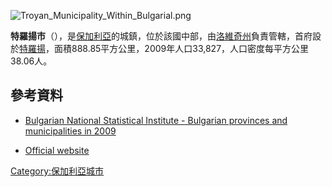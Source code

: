 [[Image:Troyan_Municipality_Within_Bulgarial.png|right]]
{{Coord|42|52|N|24|40|E|display=title}}

'''特羅揚市'''（{{lang-bg|Троян}}），是[[保加利亞|保加利亞]]的城鎮，位於該國中部，由[[洛維奇州|洛維奇州]]負責管轄，首府設於[[特羅揚|特羅揚]]，面積888.85平方公里，2009年人口33,827，人口密度每平方公里38.06人。

==參考資料==
*{{en icon}} [http://www.nsi.bg/otrasalen.php?otr=53&a1=1583&a2=1584&a3=1585#cont Bulgarian National Statistical Institute - Bulgarian provinces and municipalities in 2009] {{Wayback|url=http://www.nsi.bg/otrasalen.php?otr=53&a1=1583&a2=1584&a3=1585#cont |date=20101113165626 }}
* [http://www.troyan.bg/ Official website] {{Wayback|url=http://www.troyan.bg/ |date=20110113213518 }} {{bg icon}}

{{Bulgaria-geo-stub}}
[[Category:保加利亞城市|Category:保加利亞城市]]